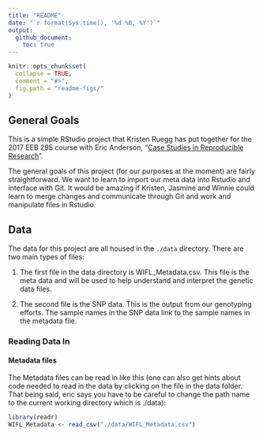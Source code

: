```yaml
---
title: "README"
date: "`r format(Sys.time(), '%d %B, %Y')`"
output: 
  github_document:
    toc: true
---
```


<!-- README.md is generated from README.Rmd. Please edit that file -->

```r
knitr::opts_chunk$set(
  collapse = TRUE,
  comment = "#>",
  fig.path = "readme-figs/"
)
```

## General Goals

This is a simple RStudio project that Kristen Ruegg has put together for the 2017 EEB 295 course with Eric Anderson,
"[Case Studies in Reproducible Research](https://eriqande.github.io/rep-res-eeb-2017/)".

The general goals of this project (for our purposes at the moment) are fairly straightforward.  We want to learn to import our meta data into Rstudio and interface with Git.  It would be amazing if Kristen, Jasmine and Winnie could learn to merge changes and communicate through Git and work and manipulate files in Rstudio. 

## Data

The data for this project are all housed in the `./data` directory.  There are two main types of 
files:

1.  The first file in the data directory is WIFL_Metadata.csv.  This file is the meta data and will be used to help understand and interpret the genetic data files.

2. The second file is the SNP data.  This is the output from our genotyping efforts.  The sample names in the SNP data link to the sample names in the metadata file. 



### Reading Data In

#### Metadata files
The Metadata files can be read in like this (one can also get hints about code needed to read in the data by clicking on the file in the data folder.  That being said, eric says you have to be careful to change the path name to the current working directory which is ./data):

```r
library(readr)
WIFL_Metadata <- read_csv("./data/WIFL_Metadata.csv")
```

